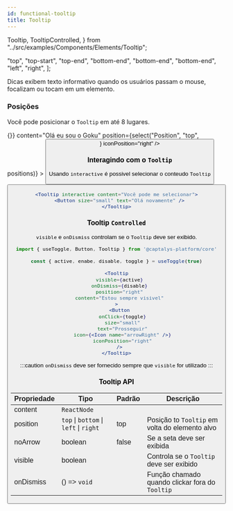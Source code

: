```yaml
---
id: functional-tooltip
title: Tooltip
---
```



  Tooltip,
  TooltipControlled,
} from "../src/examples/Components/Elements/Tooltip";


  "top",
  "top-start",
  "top-end",
  "bottom-end",
  "bottom-end",
  "bottom-end",
  "left",
  "right",
];

Dicas exibem texto informativo quando os usuários passam o mouse, focalizam ou tocam em um elemento.

### Posições

Você pode posicionar o `Tooltip` em até 8 lugares.

<Interactive>
  <Flex p="large" justifyContent="center" alignItems="center">
    <Tooltip
      visible
      onDismiss={() => {}}
      content="Olá eu sou o Goku"
      position={select("Position", "top", positions)}
    >
      <Button
        size="small"
        text="Hover me"
        icon={<Icon name="thumbsUp" />}
        iconPosition="right"
      />
    </Tooltip>
  </Flex>
</Interactive>

### Interagindo com o `Tooltip`

Usando `interactive` é possivel selecionar o conteudo `Tooltip`

<Flex mb="xl">
  <Tooltip interactive content="Você pode me selecionar">
    <Button size="small" text="Olá novamente" />
  </Tooltip>
</Flex>

```jsx
<Tooltip interactive content="Você pode me selecionar">
  <Button size="small" text="Olá novamente" />
</Tooltip>
```

### Tooltip `Controlled`

`visible` e `onDismiss` controlam se o `Tooltip` deve ser exibido.

<Flex mb="xl">
  <TooltipControlled />
</Flex>

```jsx
import { useToggle, Button, Tooltip } from '@captalys-platform/core'

const { active, enabe, disable, toggle } = useToggle(true)

<Tooltip
  visible={active}
  onDismiss={disable}
  position="right"
  content="Estou sempre visivel"
>
  <Button
    onClick={toggle}
    size="small"
    text="Prosseguir"
    icon={<Icon name="arrowRight" />}
    iconPosition="right"
  />
</Tooltip>
```

:::caution
`onDismiss` deve ser fornecido sempre que `visible` for utilizado
:::

### Tooltip API

| Propriedade | Tipo                                   | Padrão | Descrição                                       |
| ----------- | -------------------------------------- | ------ | ----------------------------------------------- |
| content     | `ReactNode`                            |        |                                                 |
| position    | `top` \| `bottom` \| `left` \| `right` | top    | Posição to `Tooltip` em volta do elemento alvo  |
| noArrow     | boolean                                | false  | Se a seta deve ser exibida                      |
| visible     | boolean                                |        | Controla se o `Tooltip` deve ser exibido        |
| onDismiss   | () => `void`                           |        | Função chamado quando clickar fora do `Tooltip` |

